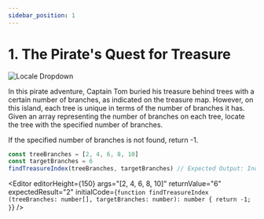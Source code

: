 ```yaml
---
sidebar_position: 1
---
```



# 1. The Pirate's Quest for Treasure

![Locale Dropdown](./img/1-1-1.png)

In this pirate adventure, Captain Tom buried his treasure behind trees with a certain number of branches, as indicated
on the treasure map. However, on this island, each tree is unique in terms of the number of branches it has. Given an
array representing the number of branches on each tree, locate the tree with the specified number of branches.

If the specified number of branches is not found, return -1.

```typescript
const treeBranches = [2, 4, 6, 8, 10]
const targetBranches = 6
findTreasureIndex(treeBranches, targetBranches) // Expected Output: Index of tree with 6 branches (2)
```

<Editor
  editorHeight={150}
  args="[2, 4, 6, 8, 10]"
  returnValue="6"
  expectedResult="2"
  initialCode={`function findTreasureIndex (treeBranches: number[], targetBranches: number): number {
  return -1;
}`} />
